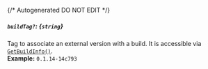 {/* Autogenerated DO NOT EDIT  */}
##### `buildTag?`: *{`string`}*
Tag to associate an external version with a build. It is accessible via [`GetBuildInfo()`](https://hathora.dev/api\#tag/BuildV1/operation/GetBuildInfo).
<br/>
**Example:** `0.1.14-14c793`

